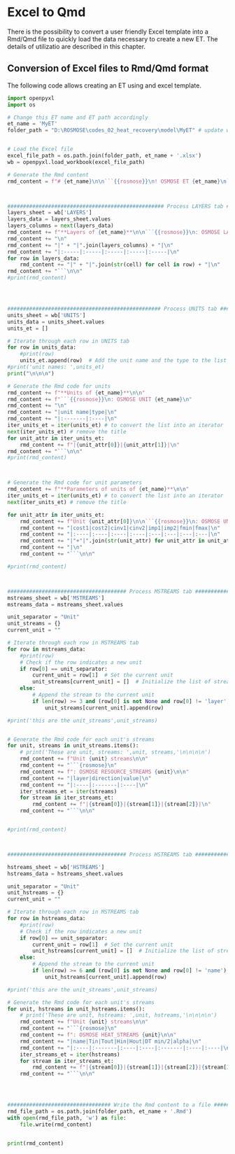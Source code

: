 
# Excel to Qmd

There is the possibility to convert a user friendly Excel template into a Rmd/Qmd file to quickly load the data necessary to create a new ET. The details of utilizatio are described in this chapter.

## Conversion of Excel files to Rmd/Qmd format

The following code allows creating an ET using and excel template.

<!-- Be sure that the following library is installed: `pip install openpyxl -t "D:\ROSMOSE\venv\Lib\site-packages"`, or change your path accordingly -->

```{python, echo = F, eval = T}

import openpyxl
import os

# Change this ET name and ET path accordingly
et_name = 'MyET'
folder_path = "D:\ROSMOSE\codes_02_heat_recovery\model\MyET" # update with your absolute path 


# Load the Excel file
excel_file_path = os.path.join(folder_path, et_name + '.xlsx')
wb = openpyxl.load_workbook(excel_file_path)

# Generate the Rmd content
rmd_content = f"# {et_name}\n\n```{{rosmose}}\n! OSMOSE ET {et_name}\n```\n\n"



################################################## Process LAYERS tab #####################################
layers_sheet = wb['LAYERS']
layers_data = layers_sheet.values
layers_columns = next(layers_data)
rmd_content += f"**Layers of {et_name}**\n\n```{{rosmose}}\n: OSMOSE LAYERS {et_name}\n"
rmd_content += "\n"
rmd_content += "|" + "|".join(layers_columns) + "|\n"
rmd_content += "|:-----|:-----|:-----|:-----|:-----|\n"
for row in layers_data:
    rmd_content += "|" + "|".join(str(cell) for cell in row) + "|\n"
rmd_content += "```\n\n"
#print(rmd_content)




################################################# Process UNITS tab #####################################
units_sheet = wb['UNITS']
units_data = units_sheet.values
units_et = []

# Iterate through each row in UNITS tab
for row in units_data:
    #print(row)
    units_et.append(row)  # Add the unit name and the type to the list
#print('unit names: ',units_et)
print("\n\n\n")

# Generate the Rmd code for units
rmd_content += f"**Units of {et_name}**\n\n"
rmd_content += f"```{{rosmose}}\n: OSMOSE UNIT {et_name}\n"
rmd_content += "\n"
rmd_content += "|unit name|type|\n"
rmd_content += "|:-------|:----|\n"
iter_units_et = iter(units_et) # to convert the list into an iterator
next(iter_units_et) # remove the title
for unit_attr in iter_units_et:
    rmd_content += f"|{unit_attr[0]}|{unit_attr[1]}|\n"
rmd_content += "```\n\n"
#print(rmd_content)



# Generate the Rmd code for unit parameters
rmd_content += f"**Parameters of units of {et_name}**\n\n"
iter_units_et = iter(units_et) # to convert the list into an iterator
next(iter_units_et) # remove the title

for unit_attr in iter_units_et:
    rmd_content += f"Unit {unit_attr[0]}\n\n```{{rosmose}}\n: OSMOSE UNIT_PARAM {unit_attr[0]}\n\n"
    rmd_content += "|cost1|cost2|cinv1|cinv2|imp1|imp2|fmin|fmax|\n"
    rmd_content += "|:----|:----|:----|:----|:---|:---|:---|:---|\n"
    rmd_content += "|"+"|".join(str(unit_attr) for unit_attr in unit_attr[2:])
    rmd_content += "|\n"
    rmd_content += "```\n\n"

#print(rmd_content)



###################################### Process MSTREAMS tab #####################################
mstreams_sheet = wb['MSTREAMS']
mstreams_data = mstreams_sheet.values

unit_separator = "Unit"
unit_streams = {}
current_unit = ""

# Iterate through each row in MSTREAMS tab
for row in mstreams_data:
    #print(row)
    # Check if the row indicates a new unit
    if row[0] == unit_separator:
        current_unit = row[1]  # Set the current unit
        unit_streams[current_unit] = []  # Initialize the list of streams for the unit
    else:
        # Append the stream to the current unit
        if len(row) >= 3 and (row[0] is not None and row[0] != 'layer'):  # The row has enough valid elements
            unit_streams[current_unit].append(row)

#print('this are the unit_streams',unit_streams)


# Generate the Rmd code for each unit's streams
for unit, streams in unit_streams.items():
    # print('These are unit, streams: ',unit, streams,'\n\n\n\n')
    rmd_content += f"Unit {unit} streams\n\n"
    rmd_content += "```{rosmose}\n"
    rmd_content += f": OSMOSE RESOURCE_STREAMS {unit}\n\n"
    rmd_content += "|layer|direction|value|\n"
    rmd_content += "|:----|:-------|:----|\n"
    iter_streams_et = iter(streams)
    for stream in iter_streams_et:
        rmd_content += f"|{stream[0]}|{stream[1]}|{stream[2]}|\n"
    rmd_content += "```\n\n"


#print(rmd_content)



###################################### Process HSTREAMS tab #####################################

hstreams_sheet = wb['HSTREAMS']
hstreams_data = hstreams_sheet.values

unit_separator = "Unit"
unit_hstreams = {}
current_unit = ""

# Iterate through each row in MSTREAMS tab
for row in hstreams_data:
    #print(row)
    # Check if the row indicates a new unit
    if row[0] == unit_separator:
        current_unit = row[1]  # Set the current unit
        unit_hstreams[current_unit] = []  # Initialize the list of streams for the unit
    else:
        # Append the stream to the current unit
        if len(row) >= 6 and (row[0] is not None and row[0] != 'name'):  # The row has enough valid elements
            unit_hstreams[current_unit].append(row)

#print('this are the unit_streams',unit_streams)

# Generate the Rmd code for each unit's streams
for unit, hstreams in unit_hstreams.items():
    # print('These are unit, hstreams: ',unit, hstreams,'\n\n\n\n')
    rmd_content += f"Unit {unit} streams\n\n"
    rmd_content += "```{rosmose}\n"
    rmd_content += f": OSMOSE HEAT_STREAMS {unit}\n\n"
    rmd_content += "|name|Tin|Tout|Hin|Hout|DT min/2|alpha|\n"
    rmd_content += "|:----|:-------|:----|:----|:-------|:----|:----|\n"
    iter_streams_et = iter(hstreams)
    for stream in iter_streams_et:
        rmd_content += f"|{stream[0]}|{stream[1]}|{stream[2]}|{stream[3]}|{stream[4]}|{stream[5]}|{stream[6]}|\n"
    rmd_content += "```\n\n"




################################# Write the Rmd content to a file ##############################
rmd_file_path = os.path.join(folder_path, et_name + '.Rmd')
with open(rmd_file_path, 'w') as file:
    file.write(rmd_content)


print(rmd_content)

```
